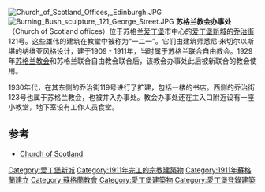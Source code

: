 [[File:Church_of_Scotland_Offices,_Edinburgh.JPG|thumb]]
[[File:Burning_Bush_sculpture,_121_George_Street.JPG|thumb]]
'''苏格兰教会办事处'''（Church of Scotland offices）位于苏格兰[[爱丁堡|爱丁堡]]市中心的[[爱丁堡新城|爱丁堡新城]]的[[乔治街_(爱丁堡)|乔治街]]121号。这些雄伟的建筑在教堂中被称为“一二一”。它们由建筑师悉尼·米切尔以斯堪的纳维亚风格设计，建于1909 - 1911年，当时属于苏格兰联合自由教会。1929年[[苏格兰教会|苏格兰教会]]和苏格兰联合自由教会联合后，该教会办事处此后被新联合的教会使用。

1930年代，在其东侧的乔治街119号进行了扩建，包括一楼的书店。西侧的乔治街123号也属于苏格兰教会，也被并入办事处。教会办事处还在主入口附近设有一座小教堂，地下室设有工作人员食堂。

==参考==
{{reflist}}
*[http://www.churchofscotland.org.uk Church of Scotland] {{Wayback|url=http://www.churchofscotland.org.uk/ |date=20080517183047 }}

[[Category:爱丁堡新城|Category:爱丁堡新城]]
[[Category:1911年完工的宗教建築物|Category:1911年完工的宗教建築物]]
[[Category:1911年蘇格蘭建立|Category:1911年蘇格蘭建立]]
[[Category:蘇格蘭教會|Category:蘇格蘭教會]]
[[Category:愛丁堡建築物|Category:愛丁堡建築物]]
[[Category:愛丁堡登錄建築|Category:愛丁堡登錄建築]]

{{coord|55|57|8.80|N|3|12|17.02|W|display=title}}